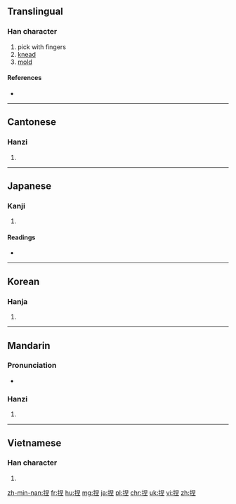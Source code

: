 ==Translingual==

===Han character===
{{Han char|rn=64|rad=手|as=07|sn=10|four=5601<sub>4</sub>|canj=手日土 (QAG), 手竹X土 (QHXG), 手竹難一 (QHXM)}}

# pick with fingers
# [[knead]]
# [[mold]]

====References====
* {{Han ref|kx=0434.010|dkj=12149|dj=0783.080|hdz=31881.070|uh=634F|ud=25423|bh=AEBA|bd=44730}}

----

==Cantonese==

===Hanzi===
{{yue-hanzi|jyut=|y=nip6}}

# {{defn|lang=yue|sort=手07}}

----

==Japanese==

===Kanji===
{{ja-kanji|grade=|rs=手07}}

# {{defn|lang=ja|sort=手07}}

====Readings====
* {{ja-readings|on=[[でつ]] (detsu), [[ねち]] (nechi)|kun=[[こねる]] (koneru)}}

----

==Korean==

===Hanja===
{{ko-hanja|hangeul=날|eumhun=|rv=nal|mr=nal|y=nal}}

# {{defn|lang=ko|sort=手07}}

----

==Mandarin==

===Pronunciation===
* {{audio|Zh-nie.ogg|Audio|lang=cmn}}

===Hanzi===
{{cmn-hanzi|pin=[[niē]] ([[nie1]])|wg=nieh<sup>1</sup>}}

# {{defn|lang=cmn|sort=手07}}

----

==Vietnamese==

===Han character===
{{vi-hantu|[[niết]], [[nát]], [[nạt]], [[nhét]]|rs=手07}}

# {{defn|lang=vi|sort=手07}}

[[zh-min-nan:捏]]
[[fr:捏]]
[[hu:捏]]
[[mg:捏]]
[[ja:捏]]
[[pl:捏]]
[[chr:捏]]
[[uk:捏]]
[[vi:捏]]
[[zh:捏]]